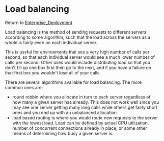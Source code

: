 
# Load balancing 

Return to [Enterprise\_Deployment](./index.mdx#about)

Load balancing is the method of sending requests to different servers according to some algorithm, such that the load across the servers as a whole is fairly even on each individual server.

This is useful for environments that see a very high number of calls per second, so that each individual server would see a much lower number of calls per second. Other uses would include distributing load so that you don't fill up one box first then go to the next, and if you have a failure on that first box you wouldn't lose all of your calls.

There are several algorithms available for load balancing. The more common ones are:

* round robbin where you allocate in turn to each server regardless of how many a given server has already. This does not work well since you may see one server getting many long calls while others get fairly short ones and you end up with an unbalanced allocation.
* load based routing is where you would route new requests to the server with the lowest load. Load can be defined by actual CPU utilization, number of concurrent connections already in place, or some other means of determining how busy a given server is.


